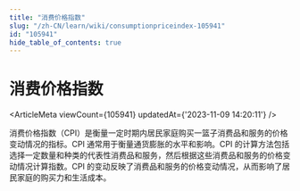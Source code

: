 ```yaml
---
title: "消费价格指数"
slug: "/zh-CN/learn/wiki/consumptionpriceindex-105941"
id: "105941"
hide_table_of_contents: true
---
```



<Breadcrumbs current="消费价格指数" />

# 消费价格指数

<ArticleMeta viewCount={105941} updatedAt={'2023-11-09 14:20:11'} />
<div className='border-solid border-b border-t-0 my-4 border-[var(--ifm-color-gray-300)]' />

消费价格指数（CPI）是衡量一定时期内居民家庭购买一篮子消费品和服务的价格变动情况的指标。CPI 通常用于衡量通货膨胀的水平和影响。CPI 的计算方法包括选择一定数量和种类的代表性消费品和服务，然后根据这些消费品和服务的价格变动情况计算指数。CPI 的变动反映了消费品和服务的价格变动情况，从而影响了居民家庭的购买力和生活成本。
